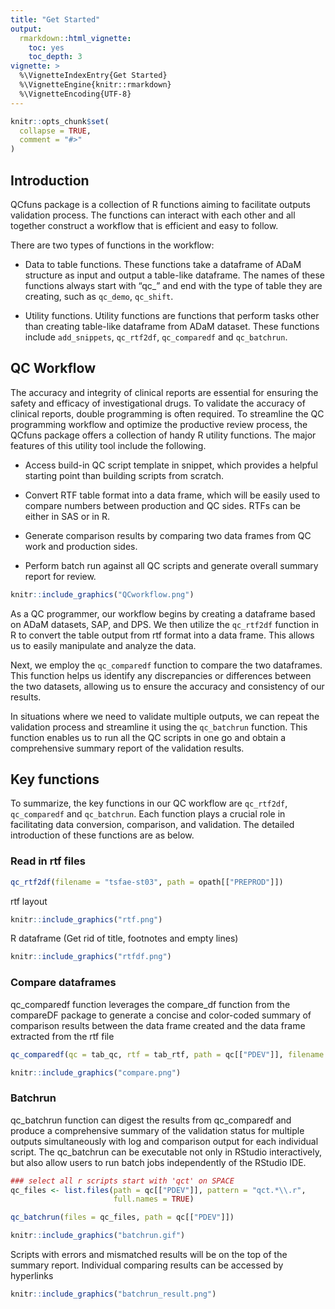 ```yaml
---
title: "Get Started"
output: 
  rmarkdown::html_vignette:
    toc: yes
    toc_depth: 3
vignette: >
  %\VignetteIndexEntry{Get Started}
  %\VignetteEngine{knitr::rmarkdown}
  %\VignetteEncoding{UTF-8}
---
```


```r
knitr::opts_chunk$set(
  collapse = TRUE,
  comment = "#>"
)
```

## Introduction
QCfuns package is a collection of R functions aiming to facilitate outputs validation
process. The functions can interact with each other and all together construct
a workflow that is efficient and easy to follow.

There are two types of functions in the workflow:

* Data to table functions. These functions take a dataframe of ADaM structure
as input and output a table-like dataframe. The names of these functions always
start with "qc_" and end with the type of table they are creating, 
such as `qc_demo`, `qc_shift`.

* Utility functions. Utility functions are functions that perform tasks
other than creating table-like dataframe from ADaM dataset. These functions
include `add_snippets`, `qc_rtf2df`, `qc_comparedf` and `qc_batchrun`.

## QC Workflow
The accuracy and integrity of clinical reports are essential for ensuring the safety and efficacy of investigational drugs. To validate the accuracy of clinical reports, double programming is often required. To streamline the QC programming workflow and optimize the productive review process, the QCfuns package offers a collection of handy R utility functions. The major features of this utility tool include the following.

-	Access build-in QC script template in snippet, which provides a helpful starting point than building scripts from scratch. 

-	Convert RTF table format into a data frame, which will be easily used to compare numbers between production and QC sides. RTFs can be either in SAS or in R.

-	Generate comparison results by comparing two data frames from QC work and production sides.

-	Perform batch run against all QC scripts and generate overall summary report for review.     

```r
knitr::include_graphics("QCworkflow.png")
```

As a QC programmer, our workflow begins by creating a dataframe based on ADaM datasets, SAP, and DPS. We then utilize the `qc_rtf2df` function in R to convert the table output from rtf format into a data frame. This allows us to easily manipulate and analyze the data.

Next, we employ the `qc_comparedf` function to compare the two dataframes. This function helps us identify any discrepancies or differences between the two datasets, allowing us to ensure the accuracy and consistency of our results.

In situations where we need to validate multiple outputs, we can repeat the validation process and streamline it using the `qc_batchrun` function. This function enables us to run all the QC scripts in one go and obtain a comprehensive summary report of the validation results.

## Key functions
To summarize, the key functions in our QC workflow are `qc_rtf2df`, `qc_comparedf` and `qc_batchrun`. Each function plays a crucial role in facilitating data conversion, comparison, and validation. The detailed introduction of these functions are as below.

### Read in rtf files

```r
qc_rtf2df(filename = "tsfae-st03", path = opath[["PREPROD"]])
```

rtf layout

```r
knitr::include_graphics("rtf.png")
```

R dataframe (Get rid of title, footnotes and empty lines)

```r
knitr::include_graphics("rtfdf.png")
```

### Compare dataframes
qc_comparedf function leverages the compare_df function from the compareDF package to generate a concise and color-coded summary of comparison results between the data frame created and the data frame extracted from the rtf file

```r
qc_comparedf(qc = tab_qc, rtf = tab_rtf, path = qc[["PDEV"]], filename = "tsfae-st03", keep_unchanged_rows = TRUE)
```

```r
knitr::include_graphics("compare.png")
```

### Batchrun
qc_batchrun function can digest the results from qc_comparedf and produce a comprehensive summary of the validation status for multiple outputs simultaneously with log and comparison output for each individual script. The qc_batchrun can be executable not only in RStudio interactively, but also allow users to run batch jobs independently of the RStudio IDE.

```r
### select all r scripts start with 'qct' on SPACE
qc_files <- list.files(path = qc[["PDEV"]], pattern = "qct.*\\.r", 
                       full.names = TRUE)

qc_batchrun(files = qc_files, path = qc[["PDEV"]])
```

```r
knitr::include_graphics("batchrun.gif")
```

Scripts with errors and mismatched results will be on the top of the summary report. Individual comparing results can be accessed by hyperlinks

```r
knitr::include_graphics("batchrun_result.png")
```
